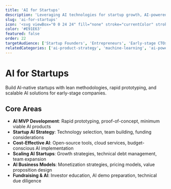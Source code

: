 ```yaml
---
title: 'AI for Startups'
description: 'Leveraging AI technologies for startup growth, AI-powered MVPs, and building AI-native companies from the ground up'
slug: 'ai-for-startups'
icon: '<svg viewBox="0 0 24 24" fill="none" stroke="currentColor" stroke-width="2" stroke-linecap="round" stroke-linejoin="round"><path d="M12 2L2 7l10 5 10-5-10-5z"/><path d="M2 17l10 5 10-5"/><path d="M2 12l10 5 10-5"/></svg>'
color: '#E91E63'
featured: false
order: 22
targetAudience: ['Startup Founders', 'Entrepreneurs', 'Early-stage CTOs', 'AI Product Managers']
relatedCategories: ['ai-product-strategy', 'machine-learning', 'ai-powered-development', 'product-development']
---
```


# AI for Startups

Build AI-native startups with lean methodologies, rapid prototyping, and scalable AI solutions for early-stage companies.

## Core Areas

- **AI MVP Development**: Rapid prototyping, proof-of-concept, minimum viable AI products
- **Startup AI Strategy**: Technology selection, team building, funding considerations
- **Cost-Effective AI**: Open-source tools, cloud services, budget-conscious AI implementation
- **Scaling AI Startups**: Growth strategies, technical debt management, team expansion
- **AI Business Models**: Monetization strategies, pricing models, value proposition design
- **Fundraising & AI**: Investor education, AI demo preparation, technical due diligence
